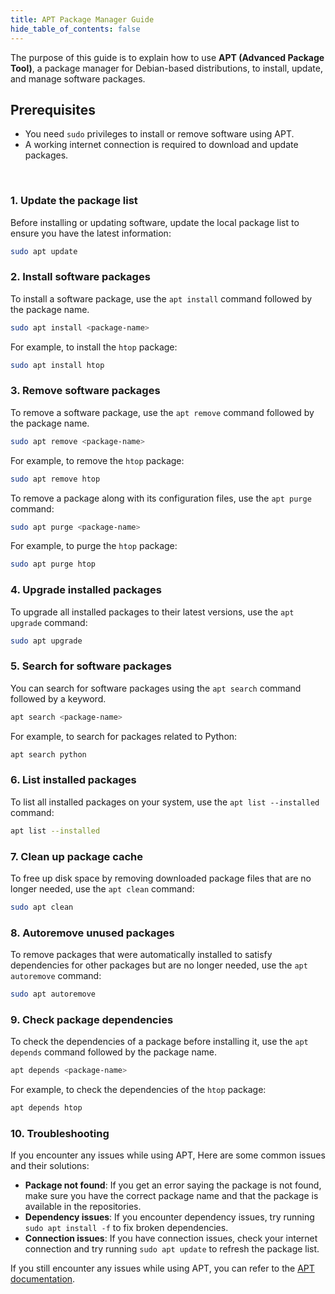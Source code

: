 ```yaml
---
title: APT Package Manager Guide
hide_table_of_contents: false
---
```


The purpose of this guide is to explain how to use **APT (Advanced Package Tool)**, a package manager for Debian-based distributions, to install, update, and manage software packages.

## Prerequisites

- You need `sudo` privileges to install or remove software using APT.
- A working internet connection is required to download and update packages.

<br />

### 1. Update the package list

Before installing or updating software, update the local package list to ensure you have the latest information:

```bash
sudo apt update
```

### 2. Install software packages

To install a software package, use the `apt install` command followed by the package name.

```bash
sudo apt install <package-name>
```

For example, to install the `htop` package:

```bash
sudo apt install htop
```

### 3. Remove software packages

To remove a software package, use the `apt remove` command followed by the package name.

```bash
sudo apt remove <package-name>
```

For example, to remove the `htop` package:

```bash
sudo apt remove htop
```

To remove a package along with its configuration files, use the `apt purge` command:

```bash
sudo apt purge <package-name>
```

For example, to purge the `htop` package:

```bash
sudo apt purge htop
```

### 4. Upgrade installed packages

To upgrade all installed packages to their latest versions, use the `apt upgrade` command:

```bash
sudo apt upgrade
```

### 5. Search for software packages

You can search for software packages using the `apt search` command followed by a keyword.

```bash
apt search <package-name>
```

For example, to search for packages related to Python:

```bash
apt search python
```

### 6. List installed packages

To list all installed packages on your system, use the `apt list --installed` command:

```bash
apt list --installed
```

### 7. Clean up package cache

To free up disk space by removing downloaded package files that are no longer needed, use the `apt clean` command:

```bash
sudo apt clean
```

### 8. Autoremove unused packages

To remove packages that were automatically installed to satisfy dependencies for other packages but are no longer needed, use the `apt autoremove` command:

```bash
sudo apt autoremove
```

### 9. Check package dependencies

To check the dependencies of a package before installing it, use the `apt depends` command followed by the package name.

```bash
apt depends <package-name>
```

For example, to check the dependencies of the `htop` package:

```bash
apt depends htop
```

### 10. Troubleshooting

If you encounter any issues while using APT, Here are some common issues and their solutions:

- **Package not found**: If you get an error saying the package is not found, make sure you have the correct package name and that the package is available in the repositories.
- **Dependency issues**: If you encounter dependency issues, try running `sudo apt install -f` to fix broken dependencies.
- **Connection issues**: If you have connection issues, check your internet connection and try running `sudo apt update` to refresh the package list.

If you still encounter any issues while using APT, you can refer to the [APT documentation](https://manpages.debian.org/stretch/apt/apt.8.en.html).
